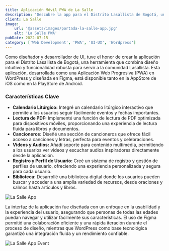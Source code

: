 ```yaml
---
title: Aplicación Móvil PWA de La Salle
description: 'Descubre la app para el Distrito Lasallista de Bogotá, una PWA diseñada en Figma y desarrollada en WordPress. Disponible en la AppStore y PlayStore, incluye un calendario litúrgico, lectura de PDF, cancioneros, videos y más.'
client: La Salle
image:
    url: '@assets/images/portada-la-salle-app.jpg'
    alt: 'La Salle PWA'
pubDate: 2022-07-15
category: ['Web Development', 'PWA', 'UI-UX', 'Wordpress']
---
```


Como diseñador y desarrollador de UI, tuve el honor de crear la aplicación para el Distrito Lasallista de Bogotá, una herramienta que combina diseño intuitivo y funcionalidad robusta para servir a la comunidad Lasallista. Esta aplicación, desarrollada como una Aplicación Web Progresiva (PWA) en WordPress y diseñada en Figma, está disponible tanto en la AppStore de iOS como en la PlayStore de Android.

### Características Clave

-   **Calendario Litúrgico:** Integré un calendario litúrgico interactivo que permite a los usuarios seguir fácilmente eventos y fechas importantes.
-   **Lectura de PDF:** Implementé una función de lectura de PDF optimizada para dispositivos móviles, proporcionando una experiencia de lectura fluida para libros y documentos.
-   **Cancioneros:** Diseñé una sección de cancioneros que ofrece fácil acceso a canciones y letras, perfecta para eventos y celebraciones.
-   **Videos y Audios:** Añadí soporte para contenido multimedia, permitiendo a los usuarios ver videos y escuchar audios inspiradores directamente desde la aplicación.
-   **Registro y Perfil de Usuario:** Creé un sistema de registro y gestión de perfiles de usuario, ofreciendo una experiencia personalizada y segura para cada usuario.
-   **Biblioteca:** Desarrollé una biblioteca digital donde los usuarios pueden buscar y acceder a una amplia variedad de recursos, desde oraciones y salmos hasta artículos y libros.

![La Salle App](@assets/images/la-salle-vistas.jpg)

La interfaz de la aplicación fue diseñada con un enfoque en la usabilidad y la experiencia del usuario, asegurando que personas de todas las edades puedan navegar y utilizar fácilmente sus características. El uso de Figma permitió una colaboración eficiente y una rápida iteración durante el proceso de diseño, mientras que WordPress como base tecnológica garantizó una integración fluida y un rendimiento confiable.

![La Salle App Event](@assets/images/la-salle-event.jpg)
